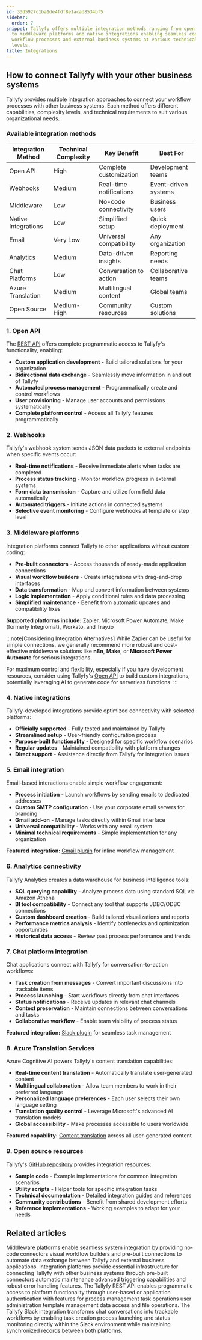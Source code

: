 ```yaml
---
id: 33d5927c1ba1de4fdf8e1acad8534bf5
sidebar:
  order: 7
snippet: Tallyfy offers multiple integration methods ranging from open APIs and webhooks
  to middleware platforms and native integrations enabling seamless connectivity between
  workflow processes and external business systems at various technical complexity
  levels.
title: Integrations
---
```


## How to connect Tallyfy with your other business systems

Tallyfy provides multiple integration approaches to connect your workflow processes with other business systems. Each method offers different capabilities, complexity levels, and technical requirements to suit various organizational needs.

### Available integration methods

| Integration Method | Technical Complexity | Key Benefit | Best For |
|-------------------|---------------------|-------------|----------|
| Open API | High | Complete customization | Development teams |
| Webhooks | Medium | Real-time notifications | Event-driven systems |
| Middleware | Low | No-code connectivity | Business users |
| Native Integrations | Low | Simplified setup | Quick deployment |
| Email | Very Low | Universal compatibility | Any organization |
| Analytics | Medium | Data-driven insights | Reporting needs |
| Chat Platforms | Low | Conversation to action | Collaborative teams |
| Azure Translation | Medium | Multilingual content | Global teams |
| Open Source | Medium-High | Community resources | Custom solutions |

### 1. Open API

The [REST API](https://go.tallyfy.com/api/) offers complete programmatic access to Tallyfy's functionality, enabling:

- **Custom application development** - Build tailored solutions for your organization
- **Bidirectional data exchange** - Seamlessly move information in and out of Tallyfy
- **Automated process management** - Programmatically create and control workflows
- **User provisioning** - Manage user accounts and permissions systematically
- **Complete platform control** - Access all Tallyfy features programmatically

### 2. Webhooks

Tallyfy's webhook system sends JSON data packets to external endpoints when specific events occur:

- **Real-time notifications** - Receive immediate alerts when tasks are completed
- **Process status tracking** - Monitor workflow progress in external systems
- **Form data transmission** - Capture and utilize form field data automatically
- **Automated triggers** - Initiate actions in connected systems
- **Selective event monitoring** - Configure webhooks at template or step level

### 3. Middleware platforms

Integration platforms connect Tallyfy to other applications without custom coding:

- **Pre-built connectors** - Access thousands of ready-made application connections
- **Visual workflow builders** - Create integrations with drag-and-drop interfaces
- **Data transformation** - Map and convert information between systems
- **Logic implementation** - Apply conditional rules and data processing
- **Simplified maintenance** - Benefit from automatic updates and compatibility fixes

**Supported platforms include:** Zapier, Microsoft Power Automate, Make (formerly Integromat), Workato, and Tray.io

:::note[Considering Integration Alternatives]
While Zapier can be useful for simple connections, we generally recommend more robust and cost-effective middleware solutions like **n8n**, **Make**, or **Microsoft Power Automate** for serious integrations.

For maximum control and flexibility, especially if you have development resources, consider using Tallyfy's [Open API](/products/pro/integrations/open-api/) to build custom integrations, potentially leveraging AI to generate code for serverless functions.
:::

### 4. Native integrations

Tallyfy-developed integrations provide optimized connectivity with selected platforms:

- **Officially supported** - Fully tested and maintained by Tallyfy
- **Streamlined setup** - User-friendly configuration process
- **Purpose-built functionality** - Designed for specific workflow scenarios
- **Regular updates** - Maintained compatibility with platform changes
- **Direct support** - Assistance directly from Tallyfy for integration issues

### 5. Email integration

Email-based interactions enable simple workflow engagement:

- **Process initiation** - Launch workflows by sending emails to dedicated addresses
- **Custom SMTP configuration** - Use your corporate email servers for branding
- **Gmail add-on** - Manage tasks directly within Gmail interface
- **Universal compatibility** - Works with any email system
- **Minimal technical requirements** - Simple implementation for any organization

**Featured integration:** [Gmail plugin](https://workspace.google.com/marketplace/app/tallyfy/671710262095) for inline workflow management

### 6. Analytics connectivity

Tallyfy Analytics creates a data warehouse for business intelligence tools:

- **SQL querying capability** - Analyze process data using standard SQL via Amazon Athena
- **BI tool compatibility** - Connect any tool that supports JDBC/ODBC connections
- **Custom dashboard creation** - Build tailored visualizations and reports
- **Performance metrics analysis** - Identify bottlenecks and optimization opportunities
- **Historical data access** - Review past process performance and trends

### 7. Chat platform integration

Chat applications connect with Tallyfy for conversation-to-action workflows:

- **Task creation from messages** - Convert important discussions into trackable items
- **Process launching** - Start workflows directly from chat interfaces
- **Status notifications** - Receive updates in relevant chat channels
- **Context preservation** - Maintain connections between conversations and tasks
- **Collaborative workflow** - Enable team visibility of process status

**Featured integration:** [Slack plugin](https://go.tallyfy.com/api/functions/slack/oauth2/install) for seamless task management

### 8. Azure Translation Services

Azure Cognitive AI powers Tallyfy's content translation capabilities:

- **Real-time content translation** - Automatically translate user-generated content
- **Multilingual collaboration** - Allow team members to work in their preferred language
- **Personalized language preferences** - Each user selects their own language setting
- **Translation quality control** - Leverage Microsoft's advanced AI translation models
- **Global accessibility** - Make processes accessible to users worldwide

**Featured capability:** [Content translation](/products/pro/integrations/azure-translation/) across all user-generated content

### 9. Open source resources

Tallyfy's [GitHub repository](https://github.com/tallyfy/api-support) provides integration resources:

- **Sample code** - Example implementations for common integration scenarios
- **Utility scripts** - Helper tools for specific integration tasks
- **Technical documentation** - Detailed integration guides and references
- **Community contributions** - Benefit from shared development efforts
- **Reference implementations** - Working examples to adapt for your needs


<PageTree />


## Related articles
<CardGrid>
<LinkTitleCard header="<b>Integrations > Middleware</b>" href="/products/pro/integrations/middleware/" > Middleware platforms enable seamless system integration by providing no-code connectors visual workflow builders and pre-built connections to automate data exchange between Tallyfy and external business applications. </LinkTitleCard>
<LinkTitleCard header="<b>Middleware > Why use an integration platform with Tallyfy</b>" href="/products/pro/integrations/middleware/why-should-i-use-an-integration-platform-with-tallyfy/" > Integration platforms provide essential infrastructure for connecting Tallyfy with other business systems through pre-built connectors automatic maintenance advanced triggering capabilities and robust error handling features. </LinkTitleCard>
<LinkTitleCard header="<b>Integrations > Open API</b>" href="/products/pro/integrations/open-api/" > The Tallyfy REST API enables programmatic access to platform functionality through user-based or application authentication with features for process management task operations user administration template management data access and file operations. </LinkTitleCard>
<LinkTitleCard header="<b>Integrations > Slack</b>" href="/products/pro/integrations/slack/" > The Tallyfy Slack integration transforms chat conversations into trackable workflows by enabling task creation process launching and status monitoring directly within the Slack environment while maintaining synchronized records between both platforms. </LinkTitleCard>
</CardGrid>